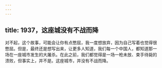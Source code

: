 ```yaml
---
---
---
```

title: 1937，这座城没有不战而降
---




对不起，这个故事，可能会让你有点憋屈，我一度想放弃，因为自己写着也觉得很憋屈。但是，最终还是想写出来，让更多人知道，我们每一个中国人，都知道那一场在一座城市发生的大屠杀。在此之前，我们都觉得是一场一枪未放、束手待毙的溃败，但事实上，并不是。这座城市，并没有不战而降。